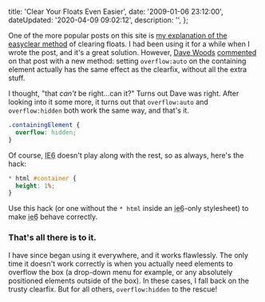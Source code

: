 

  title: 'Clear Your Floats Even Easier',
  date: '2009-01-06 23:12:00',
  dateUpdated: '2020-04-09 09:02:12',
  description: '',
};

One of the more popular posts on this site is [my explanation of the easyclear method](http://danott.dev/thoughts/2007/12/10/clear-your-floats-the-right-way/ 'Clear your floats: the right way') of clearing floats. I had been using it for a while when I wrote the post, and it's a great solution. However, [Dave Woods](http://www.dave-woods.co.uk/ 'Dave Woods') [commented](http://danott.dev/thoughts/2007/12/10/clear-your-floats-the-right-way/#comment-86 "Dave Woods' comment") on that post with a new method: setting `overflow:auto` on the containing element actually has the same effect as the clearfix, without all the extra stuff.

I thought, "that _can't_ be right...can it?" Turns out Dave was right. After looking into it some more, it turns out that `overflow:auto` and `overflow:hidden` both work the same way, and that's it.

```css
.containingElement {
  overflow: hidden;
}
```

Of course, <abbr title="Browser of Death">IE6</abbr> doesn't play along with the rest, so as always, here's the hack:

```css
* html #container {
  height: 1%;
}
```

Use this hack (or one without the `* html` inside an <abbr title="Browser voted most likely to cause suicide">ie6</abbr>-only stylesheet) to make <abbr title="Raise your hand if you hate ie6">ie6</abbr> behave correctly.

### That's all there is to it.

I have since began using it everywhere, and it works flawlessly. The only time it doesn't work correctly is when you actually need elements to overflow the box (a drop-down menu for example, or any absolutely positioned elements outside of the box). In these cases, I fall back on the trusty clearfix. But for all others, `overflow:hidden` to the rescue!
